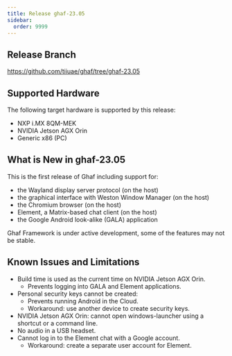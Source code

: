 ```yaml
---
title: Release ghaf-23.05
sidebar:
  order: 9999
---
```



## Release Branch

https://github.com/tiiuae/ghaf/tree/ghaf-23.05

## Supported Hardware

The following target hardware is supported by this release:

- NXP i.MX 8QM-MEK
- NVIDIA Jetson AGX Orin
- Generic x86 (PC)

## What is New in ghaf-23.05

This is the first release of Ghaf including support for:

- the Wayland display server protocol (on the host)
- the graphical interface with Weston Window Manager (on the host)
- the Chromium browser (on the host)
- Element, a Matrix-based chat client (on the host)
- the Google Android look-alike (GALA) application

<Aside type="caution">
  Ghaf Framework is under active development, some of the features may not be stable.
</Aside>

## Known Issues and Limitations

- Build time is used as the current time on NVIDIA Jetson AGX Orin.
  - Prevents logging into GALA and Element applications.
- Personal security keys cannot be created:
  - Prevents running Android in the Cloud.
  - Workaround: use another device to create security keys.
- NVIDIA Jetson AGX Orin: сannot open windows-launcher using a shortcut or a command line.
- No audio in a USB headset.
- Cannot log in to the Element chat with a Google account.
  - Workaround: create a separate user account for Element.
